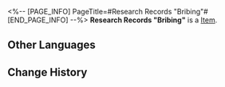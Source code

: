 <%-- [PAGE_INFO]
PageTitle=#Research Records "Bribing"#
[END_PAGE_INFO] --%>
{{Item Infobox
|title       = Research Records "Bribing"
|id          = 140193
|image       = Item Research Records Bribing.png
|type        = 
|invCategory = Missions
|rarity      = 3
|effect      = 
|description = Any problem you can solve with money isn't a problem. It's a shame money isn't omnipotent.
}}
'''Research Records "Bribing"''' is a [[Item]].

==Other Languages==
{{Other Languages
|en   = Research Records "Bribing"
|zhs  = 搜查记录「破财消灾」
|zht  = 搜查紀錄「破財消災」
|ja   = 捜査記録「厄払い」
|ko   = 조사 기록 「재물 액땜」
|es   = Registro de investigación «Soborno»
|fr   = Dossiers de recherche « Corruption »
|ru   = Заметки расследования «Спасибо, что взяли деньгами»
|th   = บันทึกการค้นหา "ใช้เงินแก้ปัญหา"
|vi   = Nhật Ký Tìm Kiếm "Của Đi Thay Người"
|de   = Untersuchungsprotokoll: „Bestechen“
|id   = Catatan Pemeriksaan "Bangkrut dan Musnah"
|pt   = Registros de Pesquisa "Suborno"
}}

==Change History==
{{Change History|2.0}}